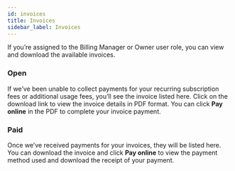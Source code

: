 ```yaml
---
id: invoices
title: Invoices
sidebar_label: Invoices
---
```

If you’re assigned to the Billing Manager or Owner user role, you can view and download the available invoices.

### Open
If we’ve been unable to collect payments for your recurring subscription fees or additional usage fees, you’ll see the invoice listed here. Click on the download link to view the invoice details in PDF format. You can click **Pay online** in the PDF to complete your invoice payment.

### Paid
Once we’ve received payments for your invoices, they will be listed here. You can download the invoice and click **Pay online** to view the payment method used and download the receipt of your payment.

